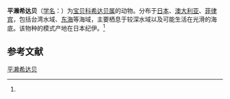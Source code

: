 {{Speciesbox
| name = 平濑希达贝
| status = 
| status_system = 
| image = 
| genus = Schilderia
| species = hirasei
| authority = (Roberts, 1913)<ref name='id10664'>{{cite web| url =http://www.bioinfo.cn/db05/BjdwSpecies.php?action=view&id=10664| title =平濑希达贝| work =《中国动物物种编目数据库》| publisher =中国科学院微生物研究所| author =中国科学院动物研究所| accessdate =2009-04-28| deadurl =yes| archiveurl =https://web.archive.org/web/20160305082811/http://www.bioinfo.cn/db05/BjdwSpecies.php?action=view&id=10664| archivedate =2016-03-05}}</ref>
}}

'''平濑希达贝'''（[[学名|学名]]：{{lang|la|''Schilderia hirasei''}}）为[[宝贝科|宝贝科]][[希达贝属|希达贝属]]的动物。分布于[[日本|日本]]、[[澳大利亚|澳大利亚]]、[[菲律宾|菲律宾]]，包括台湾水域、[[东海|东海]]等海域，主要栖息于较深水域以及可能生活在光滑的海底。该物种的模式产地在日本纪伊。<ref name='id10664'/>

== 参考文献 ==
{{reflist}}

{{Wikispecies|Schilderia hirasei}}

[[Category:希达贝属|平濑希达贝]]


{{软体动物小作品}}